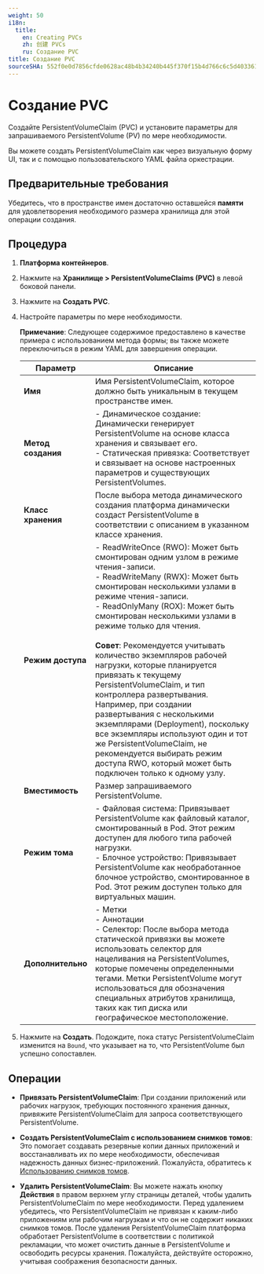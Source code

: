 ```yaml
---
weight: 50
i18n:
  title:
    en: Creating PVCs
    zh: 创建 PVCs
    ru: Создание PVC
title: Создание PVC
sourceSHA: 552f0e0d7856cfde0628ac48b4b34240b445f370f15b4d766c6c5d403361d46d
---
```


# Создание PVC

Создайте PersistentVolumeClaim (PVC) и установите параметры для запрашиваемого PersistentVolume (PV) по мере необходимости.

Вы можете создать PersistentVolumeClaim как через визуальную форму UI, так и с помощью пользовательского YAML файла оркестрации.

## Предварительные требования

Убедитесь, что в пространстве имен достаточно оставшейся **памяти** для удовлетворения необходимого размера хранилища для этой операции создания.

## Процедура

1. **Платформа контейнеров**.

2. Нажмите на **Хранилище > PersistentVolumeClaims (PVC)** в левой боковой панели.

3. Нажмите на **Создать PVC**.

4. Настройте параметры по мере необходимости.

   **Примечание**: Следующее содержимое предоставлено в качестве примера с использованием метода формы; вы также можете переключиться в режим YAML для завершения операции.

   | Параметр           | Описание                                                                                                                                                                                                                                                                                                                                                                                                                                                                                                                                                                                                                                                  |
   | ------------------- | ------------------------------------------------------------------------------------------------------------------------------------------------------------------------------------------------------------------------------------------------------------------------------------------------------------------------------------------------------------------------------------------------------------------------------------------------------------------------------------------------------------------------------------------------------------------------------------------------------------------------------------------------------------ |
   | **Имя**            | Имя PersistentVolumeClaim, которое должно быть уникальным в текущем пространстве имен.                                                                                                                                                                                                                                                                                                                                                                                                                                                                                                                                                                    |
   | **Метод создания** | - Динамическое создание: Динамически генерирует PersistentVolume на основе класса хранения и связывает его. <br />- Статическая привязка: Соответствует и связывает на основе настроенных параметров и существующих PersistentVolumes.                                                                                                                                                                                                                                                                                                                                                                                                                                               |
   | **Класс хранения**   | После выбора метода динамического создания платформа динамически создаст PersistentVolume в соответствии с описанием в указанном классе хранения.                                                                                                                                                                                                                                                                                                                                                                                                                                                                                                |
   | **Режим доступа**     | - ReadWriteOnce (RWO): Может быть смонтирован одним узлом в режиме чтения-записи. <br />- ReadWriteMany (RWX): Может быть смонтирован несколькими узлами в режиме чтения-записи. <br />- ReadOnlyMany (ROX): Может быть смонтирован несколькими узлами в режиме только для чтения. <br /><br />**Совет**: Рекомендуется учитывать количество экземпляров рабочей нагрузки, которые планируется привязать к текущему PersistentVolumeClaim, и тип контроллера развертывания. Например, при создании развертывания с несколькими экземплярами (Deployment), поскольку все экземпляры используют один и тот же PersistentVolumeClaim, не рекомендуется выбирать режим доступа RWO, который может быть подключен только к одному узлу. |
   | **Вместимость**        | Размер запрашиваемого PersistentVolume.                                                                                                                                                                                                                                                                                                                                                                                                                                                                                                                                                                                                                  |
   | **Режим тома**     | - Файловая система: Привязывает PersistentVolume как файловый каталог, смонтированный в Pod. Этот режим доступен для любого типа рабочей нагрузки. <br />- Блочное устройство: Привязывает PersistentVolume как необработанное блочное устройство, смонтированное в Pod. Этот режим доступен только для виртуальных машин.                                                                                                                                                                                                                                                                                                                                                                           |
   | **Дополнительно**            | - Метки <br />- Аннотации <br />- Селектор: После выбора метода статической привязки вы можете использовать селектор для нацеливания на PersistentVolumes, которые помечены определенными тегами. Метки PersistentVolume могут использоваться для обозначения специальных атрибутов хранилища, таких как тип диска или географическое местоположение.                                                                                                                                                                                                                                                                                                                                                 |

5. Нажмите на **Создать**. Подождите, пока статус PersistentVolumeClaim изменится на `Bound`, что указывает на то, что PersistentVolume был успешно сопоставлен.

## Операции

- **Привязать PersistentVolumeClaim**: При создании приложений или рабочих нагрузок, требующих постоянного хранения данных, привяжите PersistentVolumeClaim для запроса соответствующего PersistentVolume.

- **Создать PersistentVolumeClaim с использованием снимков томов**: Это помогает создавать резервные копии данных приложений и восстанавливать их по мере необходимости, обеспечивая надежность данных бизнес-приложений. Пожалуйста, обратитесь к [Использованию снимков томов](../operation_after_creating/snapshot.mdx).

- **Удалить PersistentVolumeClaim**: Вы можете нажать кнопку **Действия** в правом верхнем углу страницы деталей, чтобы удалить PersistentVolumeClaim по мере необходимости. Перед удалением убедитесь, что PersistentVolumeClaim не привязан к каким-либо приложениям или рабочим нагрузкам и что он не содержит никаких снимков томов. После удаления PersistentVolumeClaim платформа обработает PersistentVolume в соответствии с политикой рекламации, что может очистить данные в PersistentVolume и освободить ресурсы хранения. Пожалуйста, действуйте осторожно, учитывая соображения безопасности данных.
